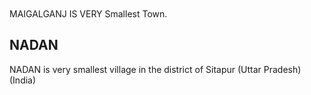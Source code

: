 <article id="37676215" title=User talk:Activnaeem>
	<talkpage id="37676215" title="User talk:Activnaeem">
MAIGALGANJ IS VERY Smallest Town.

== NADAN ==

NADAN is very smallest village in the district of Sitapur (Uttar Pradesh) (India)
	</talkpage>
</article>